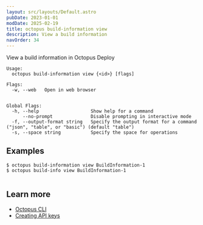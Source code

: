 ```yaml
---
layout: src/layouts/Default.astro
pubDate: 2023-01-01
modDate: 2025-02-19
title: octopus build-information view
description: View a build information
navOrder: 34
---
```


View a build information in Octopus Deploy

```
Usage:
  octopus build-information view {<id>} [flags]

Flags:
  -w, --web   Open in web browser


Global Flags:
  -h, --help                   Show help for a command
      --no-prompt              Disable prompting in interactive mode
  -f, --output-format string   Specify the output format for a command ("json", "table", or "basic") (default "table")
  -s, --space string           Specify the space for operations

```

## Examples

<SamplesInstance />

```
$ octopus build-information view BuildInformation-1
$ octopus build-info view BuildInformation-1


```

## Learn more

- [Octopus CLI](/docs/octopus-rest-api/cli)
- [Creating API keys](/docs/octopus-rest-api/how-to-create-an-api-key)